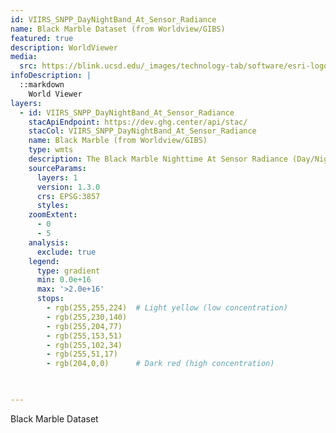 ---
id: VIIRS_SNPP_DayNightBand_At_Sensor_Radiance
name: Black Marble Dataset (from Worldview/GIBS)
featured: true
description: WorldViewer
media:
  src: https://blink.ucsd.edu/_images/technology-tab/software/esri-logo.png
infoDescription: |
  ::markdown
    World Viewer
layers:
  - id: VIIRS_SNPP_DayNightBand_At_Sensor_Radiance
    stacApiEndpoint: https://dev.ghg.center/api/stac/
    stacCol: VIIRS_SNPP_DayNightBand_At_Sensor_Radiance
    name: Black Marble (from Worldview/GIBS)
    type: wmts 
    description: The Black Marble Nighttime At Sensor Radiance (Day/Night Band) layer is created from NASA’s Black Marble daily at-sensor top-of-atmosphere nighttime radiance product (VNP46A1). It is displayed as a grayscale image. The layer is expressed in radiance units (nW/(cm2 sr)) with log10 conversion. It is stretched up to 38 nW/(cm2 sr) resulting in improvements in capturing city lights in greater spatial detail than traditional Nighttime Imagery resampled at 0-255 (e.g., Day/Night Band, Enhanced Near Constant Contrast).The ultra-sensitivity of the VIIRS Day/Night Band enables scientists to capture the Earth’s surface and atmosphere in low light conditions, allowing for better monitoring of nighttime phenomena. These images are also useful for assessing anthropogenic sources of light emissions under varying illumination conditions. For instance, during partial to full moon conditions, the layer can identify the location and features of clouds and other natural terrestrial features such as sea ice and snow cover, while enabling temporal observations in urban regions, regardless of moonlit conditions. As such, the layer is particularly useful for detecting city lights, lightning, auroras, fires, gas flares, and fishing fleets.The Black Marble Nighttime At Sensor Radiance (Day/Night Band) layer is available in near real-time from the Visible Infrared Imaging Radiometer Suite (VIIRS) aboard the joint NASA/NOAA Suomi National Polar orbiting Partnership (Suomi NPP) satellite. The sensor resolution is 750 m at nadir, imagery resolution is 500 m, and the temporal resolution is daily
    sourceParams:
      layers: 1
      version: 1.3.0
      crs: EPSG:3857
      styles:
    zoomExtent:
      - 0
      - 5
    analysis:
      exclude: true
    legend:
      type: gradient
      min: 0.0e+16
      max: '>2.0e+16'
      stops:
        - rgb(255,255,224)  # Light yellow (low concentration)
        - rgb(255,230,140)
        - rgb(255,204,77)
        - rgb(255,153,51)
        - rgb(255,102,34)
        - rgb(255,51,17)
        - rgb(204,0,0)      # Dark red (high concentration)


 
---
<Block>
<Prose>

Black Marble Dataset

</Prose>
</Block>